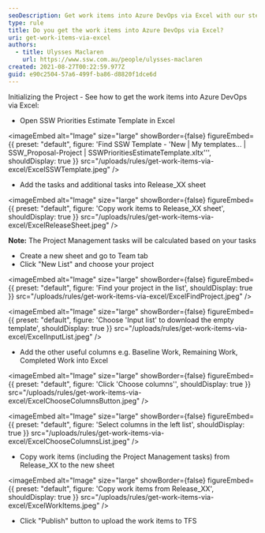 ```yaml
---
seoDescription: Get work items into Azure DevOps via Excel with our step-by-step guide, including project management tasks and customizable columns.
type: rule
title: Do you get the work items into Azure DevOps via Excel?
uri: get-work-items-via-excel
authors:
  - title: Ulysses Maclaren
    url: https://www.ssw.com.au/people/ulysses-maclaren
created: 2021-08-27T00:22:59.977Z
guid: e90c2504-57a6-499f-ba86-d8820f1dce6d
---
```


Initializing the Project - See how to get the work items into Azure DevOps via Excel:
- Open SSW Priorities Estimate Template in Excel
  
<imageEmbed
  alt="Image"
  size="large"
  showBorder={false}
  figureEmbed={{
    preset: "default",
    figure: 'Find SSW Template - \'New | My templates... | SSW_Proposal-Project | SSWPrioritiesEstimateTemplate.xltx\'\'',
    shouldDisplay: true
  }}
  src="/uploads/rules/get-work-items-via-excel/ExcelSSWTemplate.jpeg"
/>

- Add the tasks and additional tasks into Release_XX sheet
  
<imageEmbed
  alt="Image"
  size="large"
  showBorder={false}
  figureEmbed={{
    preset: "default",
    figure: 'Copy work items to Release_XX sheet',
    shouldDisplay: true
  }}
  src="/uploads/rules/get-work-items-via-excel/ExcelReleaseSheet.jpeg"
/>

**Note:** The Project Management tasks will be calculated based on your tasks

- Create a new sheet and go to Team tab
- Click "New List" and choose your project
  
<imageEmbed
  alt="Image"
  size="large"
  showBorder={false}
  figureEmbed={{
    preset: "default",
    figure: 'Find your project in the list',
    shouldDisplay: true
  }}
  src="/uploads/rules/get-work-items-via-excel/ExcelFindProject.jpeg"
/>

  
<imageEmbed
  alt="Image"
  size="large"
  showBorder={false}
  figureEmbed={{
    preset: "default",
    figure: 'Choose \'Input list\' to download the empty template',
    shouldDisplay: true
  }}
  src="/uploads/rules/get-work-items-via-excel/ExcelInputList.jpeg"
/>

- Add the other useful columns e.g. Baseline Work, Remaining Work, Completed Work into Excel
  
<imageEmbed
  alt="Image"
  size="large"
  showBorder={false}
  figureEmbed={{
    preset: "default",
    figure: 'Click \'Choose columns\'',
    shouldDisplay: true
  }}
  src="/uploads/rules/get-work-items-via-excel/ExcelChooseColumnsButton.jpeg"
/>

  
<imageEmbed
  alt="Image"
  size="large"
  showBorder={false}
  figureEmbed={{
    preset: "default",
    figure: 'Select columns in the left list',
    shouldDisplay: true
  }}
  src="/uploads/rules/get-work-items-via-excel/ExcelChooseColumnsList.jpeg"
/>

- Copy work items (including the Project Management tasks) from Release_XX to the new sheet
  
<imageEmbed
  alt="Image"
  size="large"
  showBorder={false}
  figureEmbed={{
    preset: "default",
    figure: 'Copy work items from Release_XX',
    shouldDisplay: true
  }}
  src="/uploads/rules/get-work-items-via-excel/ExcelWorkItems.jpeg"
/>

- Click "Publish" button to upload the work items to TFS